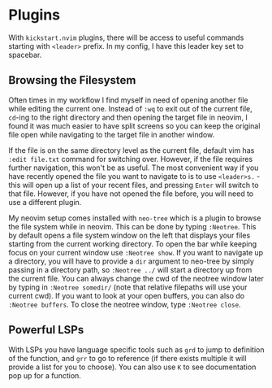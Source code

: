 
# Plugins

With `kickstart.nvim` plugins, there will be access to useful commands starting with `<leader>` prefix. In my config, I have this leader key set to spacebar.

## Browsing the Filesystem

Often times in my workflow I find myself in need of opening another file while editing the current one. Instead of `:wq` to exit out of the current file, `cd`-ing to the right directory and then opening the target file in neovim, I found it was much easier to have split screens so you can keep the original file open while navigating to the target file in another window.

If the file is on the same directory level as the current file, default vim has `:edit file.txt` command for switching over. However, if the file requires further navigation, this won't be as useful. The most convenient way if you have recently opened the file you want to navigate to is to use `<leader>s.` - this will open up a list of your recent files, and pressing `Enter` will switch to that file. However, if you have not opened the file before, you will need to use a different plugin.

My neovim setup comes installed with `neo-tree` which is a plugin to browse the file system while in neovim. This can be done by typing `:Neotree`. This by default opens a file system window on the left that displays your files <GreenHighlight>starting from the current working directory</GreenHighlight>. To open the bar while keeping focus on your current window use `:Neotree show`. If you want to navigate up a directory, you will have to provide a `dir` argument to neo-tree by simply passing in a directory path, so `:Neotree ../` will start a directory up from the current file. You can always change the cwd of the neotree window later by typing in `:Neotree somedir/` (note that relative filepaths will use your current cwd). If you want to look at your open buffers, you can also do `:Neotree buffers`. To close the neotree window, type `:Neotree close`.

## Powerful LSPs

With LSPs you have language specific tools such as `grd` to jump to definition of the function, and `grr` to go to reference (if there exists multiple it will provide a list for you to choose). You can also use `K` to see documentation pop up for a function.
